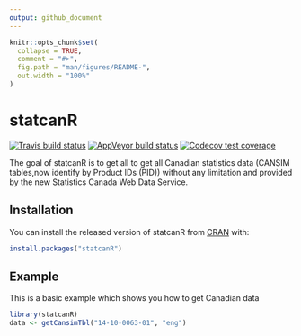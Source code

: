 ```yaml
---
output: github_document
---
```


<!-- README.md is generated from README.Rmd. Please edit that file -->

```r
knitr::opts_chunk$set(
  collapse = TRUE,
  comment = "#>",
  fig.path = "man/figures/README-",
  out.width = "100%"
)
```

# statcanR

<!-- badges: start -->

[![Travis build
status](https://travis-ci.org/warint/statcanR.svg?branch=master)](https://travis-ci.org/warint/statcanR)
[![AppVeyor build status](https://ci.appveyor.com/api/projects/status/github/warint/statcanR?branch=master&svg=true)](https://ci.appveyor.com/project/warint/statcanR)
[![Codecov test coverage](https://codecov.io/gh/warint/statcanR/branch/master/graph/badge.svg)](https://codecov.io/gh/warint/statcanR?branch=master)
<!-- badges: end -->

The goal of statcanR is to get all to get all Canadian statistics data
(CANSIM tables,now identify by Product IDs (PID)) without any limitation
and provided by the new Statistics Canada Web Data Service.

## Installation

You can install the released version of statcanR from
[CRAN](https://CRAN.R-project.org) with:

``` r
install.packages("statcanR")
```

## Example

This is a basic example which shows you how to get Canadian data

``` r
library(statcanR)
data <- getCansimTbl("14-10-0063-01", "eng")
```

